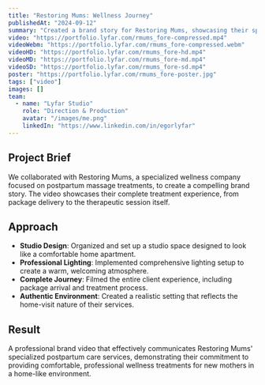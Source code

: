 ```yaml
---
title: "Restoring Mums: Wellness Journey"
publishedAt: "2024-09-12"
summary: "Created a brand story for Restoring Mums, showcasing their specialized postpartum massage treatments in a carefully designed studio environment."
video: "https://portfolio.lyfar.com/rmums_fore-compressed.mp4"
videoWebm: "https://portfolio.lyfar.com/rmums_fore-compressed.webm"
videoHD: "https://portfolio.lyfar.com/rmums_fore-hd.mp4"
videoMD: "https://portfolio.lyfar.com/rmums_fore-md.mp4"
videoSD: "https://portfolio.lyfar.com/rmums_fore-sd.mp4"
poster: "https://portfolio.lyfar.com/rmums_fore-poster.jpg"
tags: ["video"]
images: []
team:
  - name: "Lyfar Studio"
    role: "Direction & Production"
    avatar: "/images/me.png"
    linkedIn: "https://www.linkedin.com/in/egorlyfar"
---
```


## Project Brief

We collaborated with Restoring Mums, a specialized wellness company focused on postpartum massage treatments, to create a compelling brand story. The video showcases their complete treatment experience, from package delivery to the therapeutic session itself.

## Approach

- **Studio Design**: Organized and set up a studio space designed to look like a comfortable home apartment.
- **Professional Lighting**: Implemented comprehensive lighting setup to create a warm, welcoming atmosphere.
- **Complete Journey**: Filmed the entire client experience, including package arrival and treatment process.
- **Authentic Environment**: Created a realistic setting that reflects the home-visit nature of their services.

## Result

A professional brand video that effectively communicates Restoring Mums' specialized postpartum care services, demonstrating their commitment to providing comfortable, professional wellness treatments for new mothers in a home-like environment. 